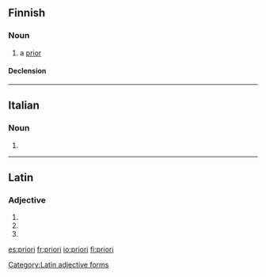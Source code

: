 ==Finnish==

===Noun===
{{fi-noun}}

# a [[prior]]

====Declension====
{{fi-decl-paperi|prior}}

----

==Italian==

===Noun===
{{head|it|plural}} {{m}}

# {{plural of|priore|lang=it|nocat=1}}

----

==Latin==

===Adjective===
{{head|la|head=priorī}}

# {{inflection of|prior||dat|m|s|lang=la}}
# {{inflection of|prior||dat|f|s|lang=la}}
# {{inflection of|prior||dat|n|s|lang=la}}

[[Category:Latin adjective forms]]

[[es:priori]]
[[fr:priori]]
[[io:priori]]
[[fi:priori]]